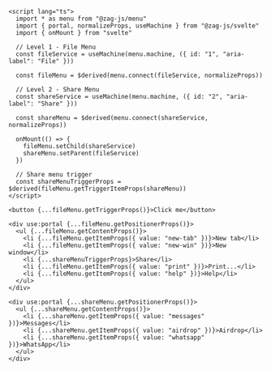 ```svelte
<script lang="ts">
  import * as menu from "@zag-js/menu"
  import { portal, normalizeProps, useMachine } from "@zag-js/svelte"
  import { onMount } from "svelte"

  // Level 1 - File Menu
  const fileService = useMachine(menu.machine, ({ id: "1", "aria-label": "File" }))

  const fileMenu = $derived(menu.connect(fileService, normalizeProps))

  // Level 2 - Share Menu
  const shareService = useMachine(menu.machine, ({ id: "2", "aria-label": "Share" }))

  const shareMenu = $derived(menu.connect(shareService, normalizeProps))

  onMount(() => {
    fileMenu.setChild(shareService)
    shareMenu.setParent(fileService)
  })

  // Share menu trigger
  const shareMenuTriggerProps = $derived(fileMenu.getTriggerItemProps(shareMenu))
</script>

<button {...fileMenu.getTriggerProps()}>Click me</button>

<div use:portal {...fileMenu.getPositionerProps()}>
  <ul {...fileMenu.getContentProps()}>
    <li {...fileMenu.getItemProps({ value: "new-tab" })}>New tab</li>
    <li {...fileMenu.getItemProps({ value: "new-win" })}>New window</li>
    <li {...shareMenuTriggerProps}>Share</li>
    <li {...fileMenu.getItemProps({ value: "print" })}>Print...</li>
    <li {...fileMenu.getItemProps({ value: "help" })}>Help</li>
  </ul>
</div>

<div use:portal {...shareMenu.getPositionerProps()}>
  <ul {...shareMenu.getContentProps()}>
    <li {...shareMenu.getItemProps({ value: "messages" })}>Messages</li>
    <li {...shareMenu.getItemProps({ value: "airdrop" })}>Airdrop</li>
    <li {...shareMenu.getItemProps({ value: "whatsapp" })}>WhatsApp</li>
  </ul>
</div>
```
